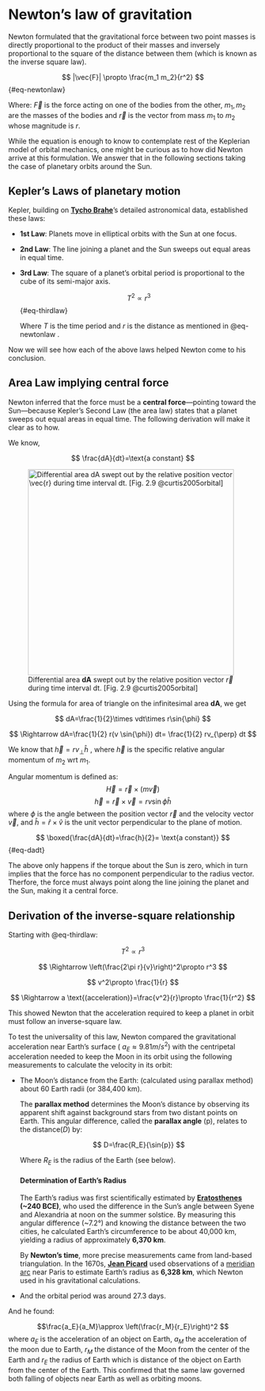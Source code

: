 # Newton's law of gravitation

Newton formulated that the gravitational force between two point masses is directly proportional to the product of their masses and inversely proportional to the square of the distance between them (which is known as the inverse square law).

$$
|\vec{F}| \propto \frac{m_1 m_2}{r^2}
$$ {#eq-newtonlaw}

Where: $\vec{F}$ is the force acting on one of the bodies from the other, $m_1, m_2$ are the masses of the bodies and $\vec r$ is the vector from mass $m_1$ to $m_2$ whose magnitude is $r$.

While the equation is enough to know to contemplate rest of the Keplerian model of orbital mechanics, one might be curious as to how did Newton arrive at this formulation. We answer that in the following sections taking the case of planetary orbits around the Sun.

## Kepler's Laws of planetary motion

Kepler, building on [**Tycho Brahe**](https://en.wikipedia.org/wiki/Tycho_Brahe#)’s detailed astronomical data, established these laws:

-   **1st Law**: Planets move in elliptical orbits with the Sun at one focus.

-   **2nd Law**: The line joining a planet and the Sun sweeps out equal areas in equal time.

-   **3rd Law**: The square of a planet’s orbital period is proportional to the cube of its semi-major axis.

    $$
    T^2\propto r^3
    $$ {#eq-thirdlaw}

    Where $T$ is the time period and $r$ is the distance as mentioned in @eq-newtonlaw .

Now we will see how each of the above laws helped Newton come to his conclusion.

## Area Law implying central force

Newton inferred that the force must be a **central force**—pointing toward the Sun—because Kepler’s Second Law (the area law) states that a planet sweeps out equal areas in equal time. The following derivation will make it clear as to how.

We know,

$$
\frac{dA}{dt}=\text{a constant}
$$

![Differential area **dA** swept out by the relative position vector $\vec{r}$ during time interval dt. [Fig. 2.9 @curtis2005orbital]](fig1_1.jpeg){width="416"}

Using the formula for area of triangle on the infinitesimal area **dA**, we get

$$
dA=\frac{1}{2}\times vdt\times r\sin{\phi}
$$

$$
\Rightarrow dA=\frac{1}{2} r(v \sin{\phi}) dt= \frac{1}{2} rv_{\perp} dt
$$

We know that $\vec{h}=rv_{\perp} \hat{h}$ , where $\vec{h}$ is the specific relative angular momentum of $m_2$ wrt $m_1$.

::: {.callout-note .side-note}
Angular momentum is defined as: $$      \vec{H}=\vec{r}\times (m\vec{v})  $$ $$     \vec{h}=\vec{r}\times \vec{v}=rv\sin{\phi} \hat{h} $$ where $\phi$ is the angle between the position vector $\vec{r}$ and the velocity vector $\vec{v}$, and $\hat{h}=\hat{r}\times \hat{v}$ is the unit vector perpendicular to the plane of motion.
:::

$$
\boxed{\frac{dA}{dt}=\frac{h}{2}= \text{a constant}}
$$ {#eq-dadt}

The above only happens if the torque about the Sun is zero, which in turn implies that the force has no component perpendicular to the radius vector. Therfore, the force must always point along the line joining the planet and the Sun, making it a central force.

## Derivation of the inverse-square relationship

Starting with @eq-thirdlaw:

$$
T^2 \propto r^3
$$

$$
\Rightarrow \left(\frac{2\pi r}{v}\right)^2\propto r^3
$$

$$
v^2\propto \frac{1}{r}
$$

$$
\Rightarrow a \text{(acceleration)}=\frac{v^2}{r}\propto \frac{1}{r^2}
$$

This showed Newton that the acceleration required to keep a planet in orbit must follow an inverse-square law.

To test the universality of this law, Newton compared the gravitational acceleration near Earth’s surface ( $a_E\approx 9.81 m/s^2$) with the centripetal acceleration needed to keep the Moon in its orbit using the following measurements to calculate the velocity in its orbit:

-   The Moon's distance from the Earth: (calculated using parallax method) about 60 Earth radii (or 384,400 km).

    ::: {.callout-note .side-note}
    The **parallax method** determines the Moon’s distance by observing its apparent shift against background stars from two distant points on Earth. This angular difference, called the **parallax angle** (p), relates to the distance($D$) by:

    $$
    D=\frac{R_E}{\sin{p}}
    $$

    Where $R_E$ is the radius of the Earth (see below).
    :::

    ::: {#note-earthradius .callout-note .side-note}
    #### Determination of Earth’s Radius

    The Earth’s radius was first scientifically estimated by [**Eratosthenes**](https://mathshistory.st-andrews.ac.uk/Biographies/Eratosthenes/){#ref-erastothenes} **(\~240 BCE)**, who used the difference in the Sun’s angle between Syene and Alexandria at noon on the summer solstice. By measuring this angular difference (\~7.2°) and knowing the distance between the two cities, he calculated Earth’s circumference to be about 40,000 km, yielding a radius of approximately **6,370 km**.

    By **Newton’s time**, more precise measurements came from land-based triangulation. In the 1670s, [**Jean Picard**](https://www.wikilifestory.in/2025/03/jean-picard.html?utm_source=chatgpt.com) used observations of a [meridian arc](https://rinconeducativo.org/en/recursos-educativos/jean-picard-first-give-exact-measurement-radius-earth/) near Paris to estimate Earth’s radius as **6,328 km**, which Newton used in his gravitational calculations.
    :::

-   And the orbital period was around 27.3 days.

And he found:

$$\frac{a_E}{a_M}\approx \left(\frac{r_M}{r_E}\right)^2
$$ where $a_E$ is the acceleration of an object on Earth, $a_M$ the acceleration of the moon due to Earth, $r_M$ the distance of the Moon from the center of the Earth and $r_E$ the radius of Earth which is distance of the object on Earth from the center of the Earth. This confirmed that the same law governed both falling of objects near Earth as well as orbiting moons.